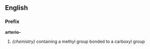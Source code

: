 ==English==
===Prefix===
''' arterio- '''
#''(chemistry)'' containing a methyl group bonded to a carboxyl group